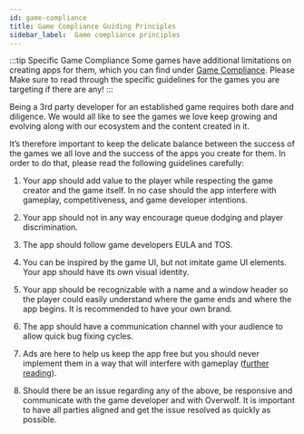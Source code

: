 ```yaml
---
id: game-compliance
title: Game Compliance Guiding Principles
sidebar_label:  Game compliance principles
---
```


:::tip Specific Game Compliance
Some games have additional limitations on creating apps for them, which you can find under [Game Compliance](../game-compliance). Please Make sure to read through the specific guidelines for the games you are targeting if there are any!
:::

Being a 3rd party developer for an established game requires both dare and diligence. We would all like to see the games we love keep growing and evolving along with our ecosystem and the content created in it.

It’s therefore important to keep the delicate balance between the success of the games we all love and the success of the apps you create for them. In order to do that, please read the following guidelines carefully:


1. Your app should add value to the player while respecting the game creator and the game itself. In no case should the app interfere with gameplay, competitiveness, and game developer intentions.

2. Your app should not in any way encourage queue dodging and player discrimination.

3. The app should follow game developers EULA and TOS.

4. You can be inspired by the game UI, but not imitate game UI elements. Your app should have its own visual identity.

5. Your app should be recognizable with a name and a window header so the player could easily  understand where the game ends and where the app begins. It is recommended to have your own brand.

6. The app should have a communication channel with your audience to allow quick bug fixing cycles.

7. Ads are here to help us keep the app free but you should never implement them in a way that will interfere with gameplay ([further reading](../monetize-with-ads/ads-monetization-basics "Ads Monetization Basics")).

8. Should there be an issue regarding any of the above, be responsive and communicate with the game developer and with Overwolf. It is important to have all parties aligned and get the issue resolved as quickly as possible.


